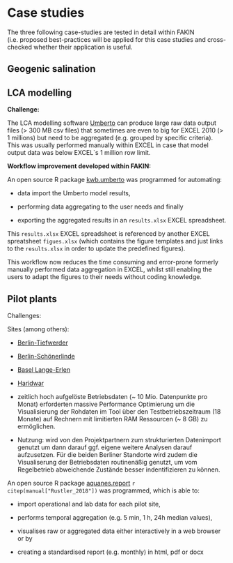 # Case studies {#case-studies}

The three following case-studies are tested in detail within FAKIN (i.e. proposed 
best-practices will be applied for this case studies and cross-checked whether 
their application is useful.

## Geogenic salination

## LCA modelling 


**Challenge:**

The LCA modelling software [Umberto](https://www.ifu.com/umberto/) can produce
large raw data output files (> 300 MB csv files) that sometimes are even to big 
for EXCEL 2010 (> 1 millions) but need to be aggregated (e.g. grouped 
by specific criteria). This was usually performed manually within EXCEL in case 
that model output data was below EXCEL`s 1 million row limit. 

**Workflow improvement developed within FAKIN:**

An open source R package [kwb.umberto](https://kwb-r.github.io/kwb.umberto/dev) 
was programmed for automating: 

 - data import the Umberto model results,
 
 - performing data aggregating to the user needs and finally
 
 - exporting the aggregated results in an `results.xlsx` EXCEL spreadsheet. 
 

This `results.xlsx` EXCEL spreadsheet is referenced by another EXCEL 
spreatsheet `figues.xlsx` (which contains the figure templates and just links 
to the `results.xlsx` in order to update the predefined figures).

This workflow now reduces the time consuming and error-prone formerly manually 
performed data aggregation in EXCEL, whilst still enabling the users to adapt 
the figures to their needs without coding knowledge. 

 

## Pilot plants {#aquanes}

Challenges: 

Sites (among others):

* [Berlin-Tiefwerder](http://aquanes-h2020.eu/Default.aspx?t=1576)
* [Berlin-Schönerlinde](http://aquanes-h2020.eu/Default.aspx?t=1666)
* [Basel Lange-Erlen](http://aquanes-h2020.eu/Default.aspx?t=1663)
* [Haridwar](http://aquanes-h2020.eu/Default.aspx?t=1668)


* zeitlich hoch aufgelöste Betriebsdaten (~ 10 Mio. Datenpunkte pro Monat) 
erforderten massive Performance Optimierung um die Visualisierung der Rohdaten
im Tool über den Testbetriebszeitraum (18 Monate) auf Rechnern mit limitierten 
RAM Ressourcen (~ 8 GB) zu ermöglichen.
    
* Nutzung: wird von den Projektpartnern zum strukturierten Datenimport genutzt 
um dann darauf ggf. eigene weitere Analysen darauf aufzusetzen. Für die beiden 
Berliner Standorte wird zudem die Visualiserung der Betriebsdaten routinenäßig 
genutzt, um vom Regelbetrieb abweichende Zustände besser indentifizieren zu können.


An open source R package [aquanes.report](https://kwb-r.github.io/aquanes.report) 
`r citep(manual["Rustler_2018"])` was programmed, which is able to: 

 - import operational and lab data for each pilot site,
 
 - performs temporal aggregation (e.g. 5 min, 1 h, 24h median values), 
 
 - visualises raw or aggregated data either interactively in a web browser or
 by 
 
 - creating a standardised report (e.g. monthly) in html, pdf or docx
 
